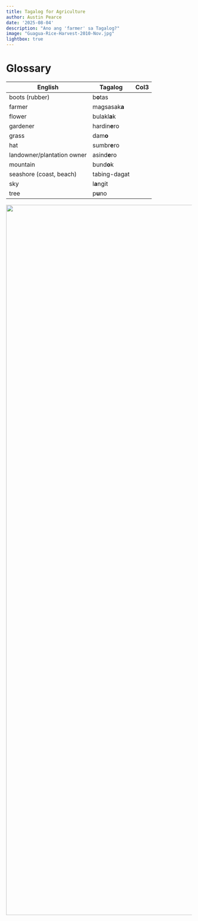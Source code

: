 ```yaml
---
title: Tagalog for Agriculture
author: Austin Pearce
date: '2025-08-04'
description: "Ano ang 'farmer' sa Tagalog?"
image: "Guagua-Rice-Harvest-2010-Nov.jpg"
lightbox: true
---
```


# Glossary

| English                    | Tagalog       | Col3 |
|----------------------------|---------------|------|
| boots (rubber)             | b**o**tas     |      |
| farmer                     | magsasak**a** |      |
| flower                     | bulakl**a**k  |      |
| gardener                   | hardin**e**ro |      |
| grass                      | dam**o**      |      |
| hat                        | sumbr**e**ro  |      |
| landowner/plantation owner | asind**e**ro  |      |
| mountain                   | bund**o**k    |      |
| seashore (coast, beach)    | tabing-dagat  |      |
| sky                        | l**a**ngit    |      |
| tree                       | p**u**no      |      |

::: column-screen
![](Guagua-Rice-Harvest-2010-Nov.jpg){fig-align="center" width="1920"}
:::

